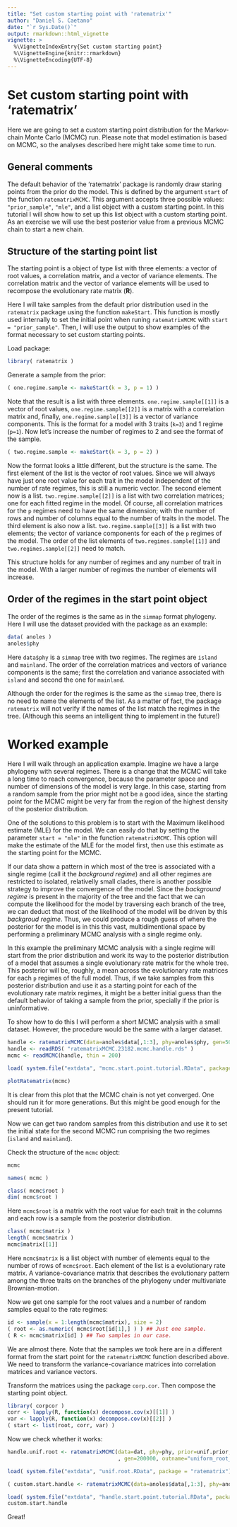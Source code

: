 ```yaml
---
title: "Set custom starting point with 'ratematrix'"
author: "Daniel S. Caetano"
date: "`r Sys.Date()`"
output: rmarkdown::html_vignette
vignette: >
  %\VignetteIndexEntry{Set custom starting point}
  %\VignetteEngine{knitr::rmarkdown}
  %\VignetteEncoding{UTF-8}
---
```


# Set custom starting point with 'ratematrix'

Here we are going to set a custom starting point distribution for the Markov-chain Monte Carlo (MCMC) run. Please note that model estimation is based on MCMC, so the analyses described here might take some time to run.

## General comments

The default behavior of the 'ratematrix' package is randomly draw staring points from the prior do the model. This is defined by the argument `start` of the function `ratematrixMCMC`. This argument accepts three possible values: `"prior_sample"`, `"mle"`, and a list object with a custom starting point. In this tutorial I will show how to set up this list object with a custom starting point. As an exercise we will use the best posterior value from a previous MCMC chain to start a new chain.

## Structure of the starting point list

The starting point is a object of type list with three elements: a vector of root values, a correlation matrix, and a vector of variance elements. The correlation matrix and the vector of variance elements will be used to recompose the evolutionary rate matrix (**R**).

Here I will take samples from the default prior distribution used in the `ratematrix` package using the function `makeStart`. This function is mostly used internally to set the initial point when runing `ratematrixMCMC` with `start = "prior_sample"`. Then, I will use the output to show examples of the format necessary to set custom starting points.

Load package:
```r
library( ratematrix )
```

Generate a sample from the prior:
```r
( one.regime.sample <- makeStart(k = 3, p = 1) )
```

Note that the result is a list with three elements. `one.regime.sample[[1]]` is a vector of root values, `one.regime.sample[[2]]` is a matrix with a correlation matrix and, finally, `one.regime.sample[[3]]` is a vector of variance components. This is the format for a model with 3 traits (`k=3`) and 1 regime (`p=1`). Now let's increase the number of regimes to 2 and see the format of the sample.

```r
( two.regime.sample <- makeStart(k = 3, p = 2) )
```

Now the format looks a little different, but the structure is the same. The first element of the list is the vector of root values. Since we will always have just one root value for each trait in the model independent of the number of rate regimes, this is still a numeric vector. The second element now is a list. `two.regime.sample[[2]]` is a list with two correlation matrices; one for each fitted regime in the model. Of course, all correlation matrices for the `p` regimes need to have the same dimension; with the number of rows and number of columns equal to the number of traits in the model. The third element is also now a list. `two.regime.sample[[3]]` is a list with two elements; the vector of variance components for each of the `p` regimes of the model. The order of the list elements of `two.regimes.sample[[1]]` and `two.regimes.sample[[2]]` need to match.

This structure holds for any number of regimes and any number of trait in the model. With a larger number of regimes the number of elements will increase.

## Order of the regimes in the start point object

The order of the regimes is the same as in the `simmap` format phylogeny. Here I will use the dataset provided with the package as an example:

```r
data( anoles )
anoles$phy
```

Here `data$phy` is a `simmap` tree with two regimes. The regimes are `island` and `mainland`. The order of the correlation matrices and vectors of variance components is the same; first the correlation and variance associated with `island` and second the one for `mainland`.

Although the order for the regimes is the same as the `simmap` tree, there is no need to name the elements of the list. As a matter of fact, the package `ratematrix` will not verify if the names of the list match the regimes in the tree. (Although this seems an intelligent thing to implement in the future!)

# Worked example

Here I will walk through an application example. Imagine we have a large phylogeny with several regimes. There is a change that the MCMC will take a long time to reach convergence, because the parameter space and number of dimensions of the model is very large. In this case, starting from a random sample from the prior might not be a good idea, since the starting point for the MCMC might be very far from the region of the highest density of the posterior distribution.

One of the solutions to this problem is to start with the Maximum likelihood estimate (MLE) for the model. We can easily do that by setting the parameter `start = "mle"` in the function `ratematrixMCMC`. This option will make the estimate of the MLE for the model first, then use this estimate as the starting point for the MCMC.

If our data show a pattern in which most of the tree is associated with a single regime (call it the *background regime*) and all other regimes are restricted to isolated, relativelly small clades, there is another possible strategy to improve the convergence of the model. Since the *background regime* is present in the majority of the tree and the fact that we can compute the likelihood for the model by traversing each branch of the tree, we can deduct that most of the likelihood of the model will be driven by this *backgroud regime*. Thus, we could produce a rough guess of where the posterior for the model is in this this vast, multidimentional space by performing a preliminary MCMC analysis with a single regime only.

In this example the preliminary MCMC analysis with a single regime will start from the prior distribution and work its way to the posterior distribution of a model that assumes a single evolutionary rate matrix for the whole tree. This posterior will be, roughly, a mean across the evolutionary rate matrices for each `p` regimes of the full model. Thus, if we take samples from this posterior distribution and use it as a starting point for each of the evolutionary rate matrix regimes, it might be a better initial guess than the default behavior of taking a sample from the prior, specially if the prior is uninformative.

To show how to do this I will perform a short MCMC analysis with a small dataset. However, the procedure would be the same with a larger dataset.


```r
handle <- ratematrixMCMC(data=anoles$data[,1:3], phy=anoles$phy, gen=500000, singlerate=TRUE)
handle <- readRDS( "ratematrixMCMC.23182.mcmc.handle.rds" )
mcmc <- readMCMC(handle, thin = 200)
```
```r
load( system.file("extdata", "mcmc.start.point.tutorial.RData", package = "ratematrix") )
```
```r
plotRatematrix(mcmc)
```

It is clear from this plot that the MCMC chain is not yet converged. One should run it for more generations. But this might be good enough for the present tutorial.

Now we can get two random samples from this distribution and use it to set the initial state for the second MCMC run comprising the two regimes (`island` and `mainland`).

Check the structure of the `mcmc` object:
```r
mcmc
```
```r
names( mcmc )
```
```r
class( mcmc$root )
dim( mcmc$root )
```

Here `mcmc$root` is a matrix with the root value for each trait in the columns and each row is a sample from the posterior distribution.

```r
class( mcmc$matrix )
length( mcmc$matrix )
mcmc$matrix[[1]]
```

Here `mcmc$matrix` is a list object with number of elements equal to the number of rows of `mcmc$root`. Each element of the list is a evolutionary rate matrix. A variance-covariance matrix that describes the evolutionary pattern among the three traits on the branches of the phylogeny under multivariate Brownian-motion.

Now we get one sample for the root values and a number of random samples equal to the rate regimes:
```r
id <- sample(x = 1:length(mcmc$matrix), size = 2)
( root <- as.numeric( mcmc$root[id[1],] ) ) ## Just one sample.
( R <- mcmc$matrix[id] ) ## Two samples in our case.
```

We are almost there. Note that the samples we took here are in a different format from the start point for the `ratematrixMCMC` function described above. We need to transform the variance-covariance matrices into correlation matrices and variance vectors.

Transform the matrices using the package `corp.cor`. Then compose the starting point object.
```r
library( corpcor )
corr <- lapply(R, function(x) decompose.cov(x)[[1]] )
var <- lapply(R, function(x) decompose.cov(x)[[2]] )
( start <- list(root, corr, var) )
```

Now we check whether it works:
```r
handle.unif.root <- ratematrixMCMC(data=dat, phy=phy, prior=unif.prior, start="prior_sample"
                                   , gen=200000, outname="uniform_root_prior", prop=c(0.1,0.9) )
```
```r
load( system.file("extdata", "unif.root.RData", package = "ratematrix") )
```
```r
( custom.start.handle <- ratematrixMCMC(data=anoles$data[,1:3], phy=anoles$phy, start=start, gen=1000) )
```
```r
load( system.file("extdata", "handle.start.point.tutorial.RData", package = "ratematrix") )
custom.start.handle
```

Great!